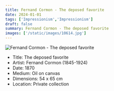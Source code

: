 ```yaml
---
title: Fernand Cormon - The deposed favorite
date: 2024-01-01
tags: ['Impressionism','Impressionism']
draft: false
summary: Fernand Cormon - The deposed favorite
images: ['/static/images/10614.jpg']
---
```


![Fernand Cormon - The deposed favorite](/static/images/10614.jpg)

* Title: The deposed favorite
* Artist: Fernand Cormon (1845-1924)
* Date: 1870
* Medium: Oil on canvas
* Dimensions: 54 x 65 cm
* Location: Private collection


